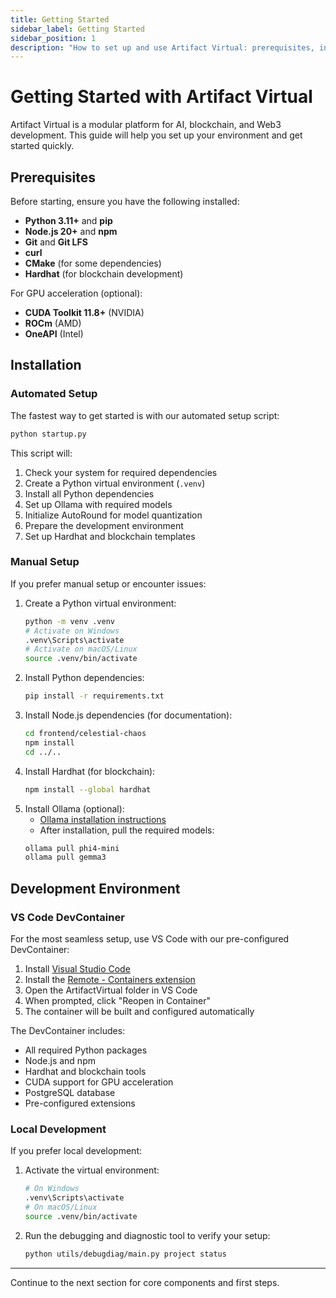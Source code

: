 ```yaml
---
title: Getting Started
sidebar_label: Getting Started
sidebar_position: 1
description: "How to set up and use Artifact Virtual: prerequisites, installation, environment, and first steps."
---
```


# Getting Started with Artifact Virtual

Artifact Virtual is a modular platform for AI, blockchain, and Web3 development. This guide will help you set up your environment and get started quickly.

## Prerequisites

Before starting, ensure you have the following installed:

- **Python 3.11+** and **pip**
- **Node.js 20+** and **npm**
- **Git** and **Git LFS**
- **curl**
- **CMake** (for some dependencies)
- **Hardhat** (for blockchain development)

For GPU acceleration (optional):
- **CUDA Toolkit 11.8+** (NVIDIA)
- **ROCm** (AMD)
- **OneAPI** (Intel)

## Installation

### Automated Setup

The fastest way to get started is with our automated setup script:

```bash
python startup.py
```

This script will:
1. Check your system for required dependencies
2. Create a Python virtual environment (`.venv`)
3. Install all Python dependencies
4. Set up Ollama with required models
5. Initialize AutoRound for model quantization
6. Prepare the development environment
7. Set up Hardhat and blockchain templates

### Manual Setup

If you prefer manual setup or encounter issues:

1. Create a Python virtual environment:
   ```bash
   python -m venv .venv
   # Activate on Windows
   .venv\Scripts\activate
   # Activate on macOS/Linux
   source .venv/bin/activate
   ```
2. Install Python dependencies:
   ```bash
   pip install -r requirements.txt
   ```
3. Install Node.js dependencies (for documentation):
   ```bash
   cd frontend/celestial-chaos
   npm install
   cd ../..
   ```
4. Install Hardhat (for blockchain):
   ```bash
   npm install --global hardhat
   ```
5. Install Ollama (optional):
   - [Ollama installation instructions](https://ollama.ai/download)
   - After installation, pull the required models:
   ```bash
   ollama pull phi4-mini
   ollama pull gemma3
   ```

## Development Environment

### VS Code DevContainer

For the most seamless setup, use VS Code with our pre-configured DevContainer:

1. Install [Visual Studio Code](https://code.visualstudio.com/)
2. Install the [Remote - Containers extension](https://marketplace.visualstudio.com/items?itemName=ms-vscode-remote.remote-containers)
3. Open the ArtifactVirtual folder in VS Code
4. When prompted, click "Reopen in Container"
5. The container will be built and configured automatically

The DevContainer includes:
- All required Python packages
- Node.js and npm
- Hardhat and blockchain tools
- CUDA support for GPU acceleration
- PostgreSQL database
- Pre-configured extensions

### Local Development

If you prefer local development:

1. Activate the virtual environment:
   ```bash
   # On Windows
   .venv\Scripts\activate
   # On macOS/Linux
   source .venv/bin/activate
   ```
2. Run the debugging and diagnostic tool to verify your setup:
   ```bash
   python utils/debugdiag/main.py project status
   ```

---

Continue to the next section for core components and first steps.
